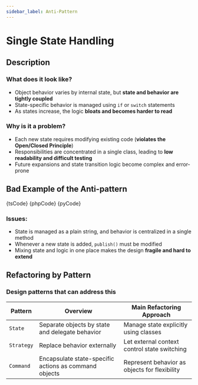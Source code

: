 ```yaml
---
sidebar_label: Anti-Pattern
---
```




# Single State Handling

## Description

### What does it look like?

- Object behavior varies by internal state, but **state and behavior are tightly coupled**
- State-specific behavior is managed using `if` or `switch` statements
- As states increase, the logic **bloats and becomes harder to read**

### Why is it a problem?

- Each new state requires modifying existing code (**violates the Open/Closed Principle**)
- Responsibilities are concentrated in a single class, leading to **low readability and difficult testing**
- Future expansions and state transition logic become complex and error-prone

## Bad Example of the Anti-pattern

<Tabs groupId="language">
  <TabItem value="ts" label="TypeScript">
    <CodeBlock language="ts">{tsCode}</CodeBlock>
  </TabItem>
  <TabItem value="php" label="PHP">
    <CodeBlock language="php">{phpCode}</CodeBlock>
  </TabItem>
  <TabItem value="python" label="Python">
    <CodeBlock language="python">{pyCode}</CodeBlock>
  </TabItem>
</Tabs>

### Issues:

- State is managed as a plain string, and behavior is centralized in a single method
- Whenever a new state is added, `publish()` must be modified
- Mixing state and logic in one place makes the design **fragile and hard to extend**

## Refactoring by Pattern

### Design patterns that can address this

| Pattern    | Overview                                              | Main Refactoring Approach                     |
| ---------- | ----------------------------------------------------- | --------------------------------------------- |
| `State`    | Separate objects by state and delegate behavior       | Manage state explicitly using classes         |
| `Strategy` | Replace behavior externally                           | Let external context control state switching  |
| `Command`  | Encapsulate state-specific actions as command objects | Represent behavior as objects for flexibility |
